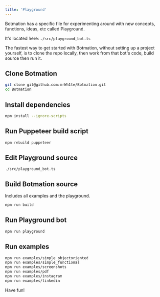 ---
title: 'Playground'
---

Botmation has a specific file for experimenting around with new concepts, functions, ideas, etc called Playground.

It's located here: `./src/playground_bot.ts`

The fastest way to get started with Botmation, without setting up a project yourself, is to clone the repo locally, then work from that bot's code, build source then run it.

## Clone Botmation

```bash
git clone git@github.com:mrWh1te/Botmation.git
cd Botmation
```

## Install dependencies

```bash
npm install --ignore-scripts
```

## Run Puppeteer build script

```bash
npm rebuild puppeteer
```

## Edit Playground source
`./src/playground_bot.ts`

## Build Botmation source
Includes all examples and the playground.

```bash
npm run build
```

## Run Playground bot

```bash
npm run playground
```

## Run examples

```bash
npm run examples/simple_objectoriented
npm run examples/simple_functional
npm run examples/screenshots
npm run examples/pdf
npm run examples/instagram
npm run examples/linkedin
```

Have fun!
